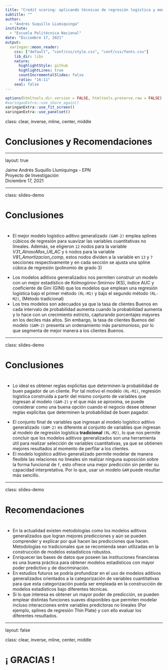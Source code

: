 ---
title: "Credit scoring: aplicando técnicas de regresión logística y modelos aditivos generalizados para una cartera de crédito en una entidad financiera"
subtitle: ""
author: 
  - "Andrés Suquillo LLumiquinga"
institute: 
  - "Escuela Politécnica Nacional"
date: "Diciembre 17, 2021"
output:
  xaringan::moon_reader:
    css: ["default", "conf/css/style.css", "conf/css/fonts.css"]
    lib_dir: libs   
    nature:
      highlightStyle: github
      highlightLines: true
      countIncrementalSlides: false
      ratio: "16:11"
    seal: false
---

```{r share-again, echo=FALSE}
options(htmltools.dir.version = FALSE, htmltools.preserve.raw = FALSE)
#xaringanExtra::use_share_again()
xaringanExtra::use_fit_screen()
xaringanExtra::use_panelset()
```


class: clear, inverse, mline, center, middle

# Conclusiones y Recomendaciones

---

layout: true

<div class="footer"><span> 
  <div class="row">
  <div class="content1"> Jaime Andrés Suquillo Llumiquinga - EPN </div> 
  <div class="content1"> Proyecto de Investigación </div> 
  <div class="content1"> Diciembre 17, 2021 </div> 
  </div>
</span></div>      



---

class: slides-demo

# Conclusiones 

<div class="definition_box2" style="margin-top:40px;">
<div class="txt1" style="margin-bottom:8px;">
<ul>
<li>
El mejor modelo logístico aditivo generalizado `(GAM-2)` emplea splines cúbicos de regresión para suavizar las variables cuantitativas no lineales. Además, se eligieron `12` nodos para la variable <i>V31_AtrasoMax_U6_AC</i> y `6` nodos para la variable <i>V81_Amortizacion_comp</i>, estos nodos dividen a la variable en `13` y `7` secciones respectivamente y en cada sección se ajusta una spline cúbica de regresión (polinomio de grado 3)

</li>
<li>
Los modelos aditivos generalizados nos permiten construir un modelo con un mejor estadístico de Kolmogórov-Smirnov (KS), índice AUC y coeficiente de Gini (GINI) que los modelos que emplean una regresión logística bajo el primer método `(RL-M1)` y bajo el segundo método `(RL-M2)`, (Método tradicional)
</li>
<li>
Los tres modelos son adecuados ya que la tasa de clientes Buenos en cada intervalo de probabilidad aumenta cuando la probabilidad aumenta y lo hace con un crecimiento estricto, capturando porcentajes mayores en los deciles más altos. Sin embargo, la tasa de clientes Buenos del modelo `(GAM-2)` presenta un ordenamiento más parsimonioso, por lo que segmenta de mejor manera a los clientes Buenos.
</li>
</ul>
</div>
</div>


---

class: slides-demo

# Conclusiones 

<div class="definition_box2" style="margin-top:40px;">
<div class="txt1" style="margin-bottom:8px;">
<ul>
<li>
Lo ideal es obtener reglas explícitas que determinen la probabilidad de buen pagador de un cliente. Por tal motivo el modelo `(RL-M1)`, regresión logística construida a partir del mismo conjunto de variables que ingresan al modelo `(GAM-2)` y el que más se aproxima, se puede considerar como una buena opción cuando el negocio desee obtener reglas explícitas que determinen la probabilidad de buen pagador.

</li>
<li>
El conjunto final de variables que ingresan al modelo logístico aditivo generalizado `(GAM-2)` es diferente al conjunto de variables que ingresan al modelo de regresión logística <b>tradicional</b> `(RL-M2)`, lo que nos permite concluir que los modelos aditivos generalizados son una herramienta útil para realizar selección de variables cuantitativas, ya que se obtienen mejores resultados al momento de perfilar a los clientes.
</li>
<li>
El modelo logístico aditivo generalizado permite modelar de manera flexible las relaciones no lineales sin realizar ninguna suposición sobre la forma funcional de `f`, esto ofrece una mejor predicción sin perder su capacidad interpretativa. Por lo que, usar un modelo `GAM` puede resultar más sencillo.
</li>
</ul>
</div>
</div>

---

class: slides-demo

# Recomendaciones 

<div class="definition_box2" style="margin-top:40px;">
<div class="txt1" style="margin-bottom:8px;">
<ul>
<li>
En la actualidad existen metodologías como los modelos aditivos generalizados que logran mejores predicciones y aún se pueden comprender y explicar por qué hacen las predicciones que hacen. Metodologías no tradicionales que se recomienda sean utilizadas en la construcción de modelos estadísticos robustos.
</li>
<li>
Enriquecer las bases de datos que poseen las instituciones financieras es una buena práctica para obtener modelos estadísticos con mayor poder predictivo y de discriminación.
</li>
<li>
En estudios futuros se podría profundizar en el uso de modelos aditivos generalizados orientados a la categorización de variables cuantitativas para que esta categorización pueda ser empleada en la construcción de modelos estadísticos bajo diferentes técnicas.
</li>
<li>
Si lo que interesa es obtener un mayor poder de predicción, se pueden emplear distintas funciones suaves disponibles que permiten modelar incluso interacciones entre variables predictoras no lineales (Por ejemplo, splines de regresión Thin Plate) y con ello evaluar los diferentes resultados.
</li>
</ul>
</div>
</div>

---
layout: false

class: clear, inverse, mline, center, middle

# ¡ GRACIAS !







